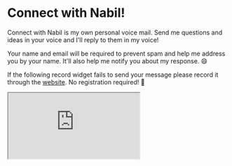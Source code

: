 
<SEO
	description="Nabil's very own voice mail! 👀"
	path='connect'
	title='Connect with Nabil'
/>

<Layout>

# Connect with Nabil!

Connect with Nabil is my own personal voice mail. Send me questions and ideas in
your voice and I'll reply to them in my voice!

Your name and email will be required to prevent spam and help me address you by
your name. It'll also help me notify you about my response. 😄

If the following record widget fails to send your message please record it
through the [website](https://podline.fm/connect-with-nabil). No registration required! 👀

<iframe
	allow='microphone'
	allowtransparency='yes'
	src='https://podline.fm/e/connect-with-nabil'
	title='Record menu'
	className='border-0 min-w-[350px] min-h-[650px] mt-8 mx-auto'
></iframe>

</Layout>
